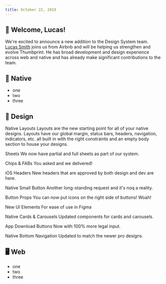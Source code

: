 ```yaml
---
title: October 22, 2019
---
```


## 🎉 Welcome, Lucas!

We're excited to announce a new addition to the Design System team. [Lucas Smith](https://www.linkedin.com/in/lucasosmith/) joins us from Airbnb and will be helping us strengthen and evolve Thumbprint. He has broad development and design experience across web and native and has already make significant contributions to the team.

## 📱 Native

-   one
-   two
-   three

## 🍭 Design

Native Layouts
Layouts are the new starting point for all of your native designs. Layouts have our global margin, status bars, headers, navigation, indicators, etc. all built in with the right constraints and an empty body section to house your designs.

Sheets
We now have partial and full sheets as part of our system.

Chips & FABs
You asked and we delivered!

iOS Headers
New headers that are approved by both design and dev are here.

Native Small Button
Another long-standing request and it's noq a reality.

Button Props
You can now put icons on the right side of buttons! Woah!

New UI Elements
For ease of use in Figma

Native Cards & Carousels
Updated components for cards and carousels.

App Download Buttons
Now with 100% more legal input.

Native Bottom Navigation
Updated to match the newer pro designs.


## 🖥 Web

-   one
-   two
-   three
